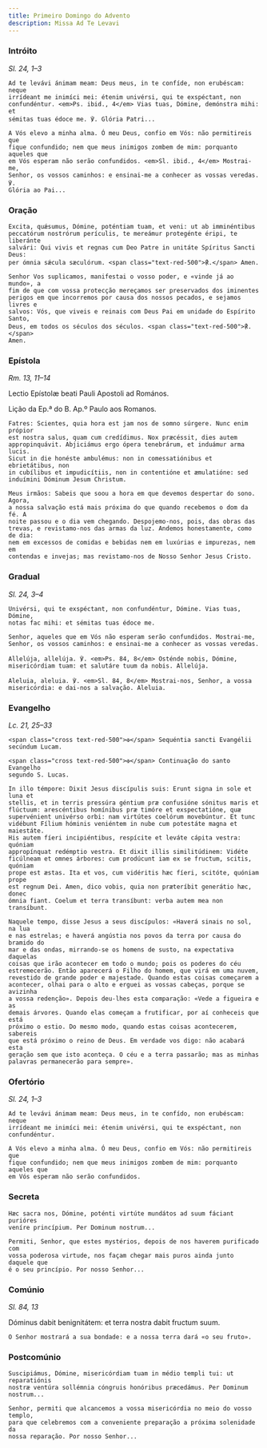 ```yaml
---
title: Primeiro Domingo do Advento
description: Missa Ad Te Levavi
---
```


### Intróito

<em>Sl. 24, 1–3</em>

<div class="side-by-side not-content">

    Ad te levávi ánimam meam: Deus meus, in te confíde, non erubéscam: neque
    irrídeant me inimíci mei: étenim univérsi, qui te exspéctant, non
    confundéntur. <em>Ps. ibid., 4</em> Vias tuas, Dómine, demónstra mihi: et
    sémitas tuas édoce me. ℣. Glória Patri...

    A Vós elevo a minha alma. Ó meu Deus, confio em Vós: não permitireis que
    fique confundido; nem que meus inimigos zombem de mim: porquanto aqueles que
    em Vós esperam não serão confundidos. <em>Sl. ibid., 4</em> Mostrai-me,
    Senhor, os vossos caminhos: e ensinai-me a conhecer as vossas veredas. ℣.
    Glória ao Pai...

</div>

### Oração

<div class="side-by-side not-content">

    Excita, quǽsumus, Dómine, poténtiam tuam, et veni: ut ab imminéntibus
    peccatórum nostrórum perículis, te mereámur protegénte éripi, te liberánte
    salvári: Qui vivis et regnas cum Deo Patre in unitáte Spíritus Sancti Deus:
    per ómnia sǽcula sæculórum. <span class="text-red-500">℟.</span> Amen.

    Senhor Vos suplicamos, manifestai o vosso poder, e «vinde já ao mundo», a
    fim de que com vossa protecção mereçamos ser preservados dos iminentes
    perigos em que incorremos por causa dos nossos pecados, e sejamos livres e
    salvos: Vós, que viveis e reinais com Deus Pai em unidade do Espírito Santo,
    Deus, em todos os séculos dos séculos. <span class="text-red-500">℟.</span>
    Amen.

</div>

### Epístola

<em>Rm. 13, 11–14</em>

<div class="side-by-side not-content">

Lectio Epístolæ beati Pauli Apostoli ad Romános.

Lição da Ep.ª do B. Ap.º Paulo aos Romanos.

    Fatres: Scientes, quia hora est jam nos de somno súrgere. Nunc enim própior
    est nostra salus, quam cum credídimus. Nox præcéssit, dies autem
    appropinquávit. Abjiciámus ergo ópera tenebrárum, et induámur arma lucis.
    Sicut in die honéste ambulémus: non in comessatiónibus et ebrietátibus, non
    in cubílibus et impudicítiis, non in contentióne et æmulatióne: sed
    induímini Dóminum Jesum Christum.

    Meus irmãos: Sabeis que soou a hora em que devemos despertar do sono. Agora,
    a nossa salvação está mais próxima do que quando recebemos o dom da fé. A
    noite passou e o dia vem chegando. Despojemo-nos, pois, das obras das
    trevas, e revistamo-nos das armas da luz. Andemos honestamente, como de dia:
    nem em excessos de comidas e bebidas nem em luxúrias e impurezas, nem em
    contendas e invejas; mas revistamo-nos de Nosso Senhor Jesus Cristo.

</div>

### Gradual

<em>Sl. 24, 3–4</em>

<div class="side-by-side not-content">

    Univérsi, qui te exspéctant, non confundéntur, Dómine. Vias tuas, Dómine,
    notas fac mihi: et sémitas tuas édoce me.

    Senhor, aqueles que em Vós não esperam serão confundidos. Mostrai-me,
    Senhor, os vossos caminhos: e ensinai-me a conhecer as vossas veredas.

    Allelúja, allelúja. ℣. <em>Ps. 84, 8</em> Osténde nobis, Dómine,
    misericórdiam tuam: et salutáre tuum da nobis. Allelúja.

    Aleluia, aleluia. ℣. <em>Sl. 84, 8</em> Mostrai-nos, Senhor, a vossa
    misericórdia: e dai-nos a salvação. Aleluia.

</div>

### Evangelho

<em>Lc. 21, 25–33</em>

<div class="side-by-side not-content">

    <span class="cross text-red-500">✠</span> Sequéntia sancti Evangélii
    secúndum Lucam.

    <span class="cross text-red-500">✠</span> Continuação do santo Evangelho
    segundo S. Lucas.

    In illo témpore: Dixit Jesus discípulis suis: Erunt signa in sole et luna et
    stellis, et in terris pressúra géntium præ confusióne sónitus maris et
    flúctuum: arescéntibus homínibus præ timóre et exspectatióne, quæ
    supervénient univérso orbi: nam virtútes coelórum movebúntur. Et tunc
    vidébunt Fílium hóminis veniéntem in nube cum potestáte magna et maiestáte.
    His autem fíeri incipiéntibus, respícite et leváte cápita vestra: quóniam
    appropínquat redémptio vestra. Et dixit illis similitúdinem: Vidéte
    ficúlneam et omnes árbores: cum prodúcunt iam ex se fructum, scitis, quóniam
    prope est æstas. Ita et vos, cum vidéritis hæc fíeri, scitóte, quóniam prope
    est regnum Dei. Amen, dico vobis, quia non præteríbit generátio hæc, donec
    ómnia fiant. Coelum et terra transíbunt: verba autem mea non transíbunt.

    Naquele tempo, disse Jesus a seus discípulos: «Haverá sinais no sol, na lua
    e nas estrelas; e haverá angústia nos povos da terra por causa do bramido do
    mar e das ondas, mirrando-se os homens de susto, na expectativa daquelas
    coisas que irão acontecer em todo o mundo; pois os poderes do céu
    estremecerão. Então aparecerá o Filho do homem, que virá em uma nuvem,
    revestido de grande poder e majestade. Quando estas coisas começarem a
    acontecer, olhai para o alto e erguei as vossas cabeças, porque se avizinha
    a vossa redenção». Depois deu-lhes esta comparação: «Vede a figueira e as
    demais árvores. Quando elas começam a frutificar, por aí conheceis que está
    próximo o estio. Do mesmo modo, quando estas coisas acontecerem, sabereis
    que está próximo o reino de Deus. Em verdade vos digo: não acabará esta
    geração sem que isto aconteça. O céu e a terra passarão; mas as minhas
    palavras permanecerão para sempre».

</div>

### Ofertório

<em>Sl. 24, 1–3</em>

<div class="side-by-side not-content">

    Ad te levávi ánimam meam: Deus meus, in te confído, non erubéscam: neque
    irrídeant me inimíci mei: étenim univérsi, qui te exspéctant, non
    confundéntur.

    A Vós elevo a minha alma. Ó meu Deus, confio em Vós: não permitireis que
    fique confundido; nem que meus inimigos zombem de mim: porquanto aqueles que
    em Vós esperam não serão confundidos.

</div>

### Secreta

<div class="side-by-side not-content">

    Hæc sacra nos, Dómine, poténti virtúte mundátos ad suum fáciant purióres
    veníre princípium. Per Dominum nostrum...

    Permiti, Senhor, que estes mystérios, depois de nos haverem purificado com
    vossa poderosa virtude, nos façam chegar mais puros ainda junto daquele que
    é o seu princípio. Por nosso Senhor...

</div>

### Comúnio

<em>Sl. 84, 13</em>

<div class="side-by-side not-content">

Dóminus dabit benignitátem: et terra nostra dabit fructum suum.

    O Senhor mostrará a sua bondade: e a nossa terra dará «o seu fruto».

</div>

### Postcomúnio

<div class="side-by-side not-content">

    Suscipiámus, Dómine, misericórdiam tuam in médio templi tui: ut reparatiónis
    nostræ ventúra sollémnia cóngruis honóribus præcedámus. Per Dominum
    nostrum...

    Senhor, permiti que alcancemos a vossa misericórdia no meio do vosso templo,
    para que celebremos com a conveniente preparação a próxima solenidade da
    nossa reparação. Por nosso Senhor...

</div>
